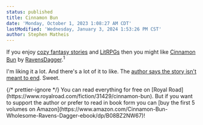 ```yaml
---
status: published
title: Cinnamon Bun
date: 'Monday, October 1, 2023 1:08:27 AM CDT'
lastModified: 'Wednesday, January 3, 2024 1:53:26 PM CST'
author: Stephen Matheis
---
```


If you enjoy [cozy fantasy stories](https://www.reddit.com/r/CozyFantasy/) and [LitRPGs](https://en.wikipedia.org/wiki/LitRPG) then you might like [Cinnamon Bun](https://www.royalroad.com/fiction/31429/cinnamon-bun) by [RavensDagger](https://www.patreon.com/RavensDagger).<Sup>1</Sup>

I'm liking it a lot. And there's a lot of it to like. The [author says the story isn't meant to end](https://www.reddit.com/r/litrpg/comments/13vo298/comment/jm9x4xp/?utm_source=share&utm_medium=web2x&context=3). Sweet.

<Footnotes>
    {/* prettier-ignore */}
    <Note>
        You can read everything for free on [Royal Road](https://www.royalroad.com/fiction/31429/cinnamon-bun). But if you want to support the author or prefer to read in book form you can [buy the first 5 volumes on Amazon](https://www.amazon.com/Cinnamon-Bun-Wholesome-Ravens-Dagger-ebook/dp/B08BZ2NW67)!
    </Note>
</Footnotes>
